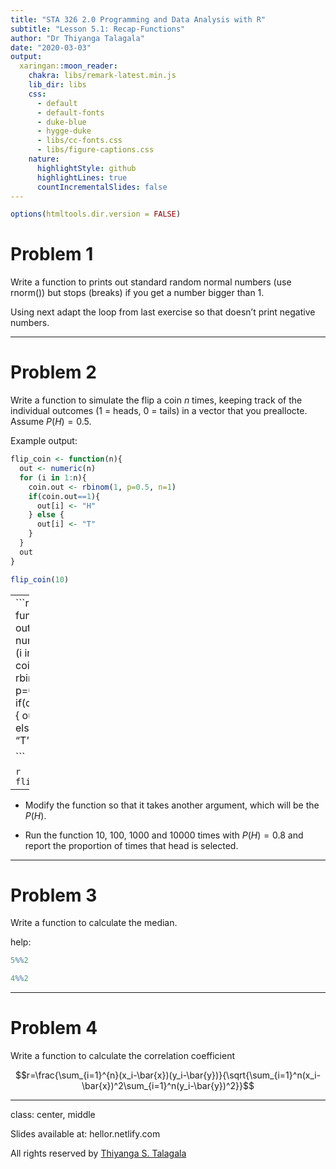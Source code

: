 ```yaml
---
title: "STA 326 2.0 Programming and Data Analysis with R"
subtitle: "Lesson 5.1: Recap-Functions"
author: "Dr Thiyanga Talagala"
date: "2020-03-03"
output:
  xaringan::moon_reader:
    chakra: libs/remark-latest.min.js
    lib_dir: libs
    css: 
      - default
      - default-fonts
      - duke-blue
      - hygge-duke
      - libs/cc-fonts.css
      - libs/figure-captions.css
    nature:
      highlightStyle: github
      highlightLines: true
      countIncrementalSlides: false
---
```

```r
options(htmltools.dir.version = FALSE)
```

# Problem 1

Write a function to prints out standard random normal numbers (use rnorm()) but stops (breaks) if you get a number bigger than 1.


Using next adapt the loop from last exercise so that doesn’t print negative numbers.

---

# Problem 2

Write a function to simulate the flip a coin $n$ times, keeping track of the individual outcomes (1 = heads, 0 = tails) in a vector that
you preallocte. Assume $P(H)=0.5$.

Example output:

```r
flip_coin <- function(n){
  out <- numeric(n)
  for (i in 1:n){
    coin.out <- rbinom(1, p=0.5, n=1)
    if(coin.out==1){
      out[i] <- "H"
    } else {
      out[i] <- "T"
    }
  }
  out
}

```

```r
flip_coin(10)
```


---
```r
flip_coin <- function(n){
  out <- numeric(n)
  for (i in 1:n){
    coin.out <- rbinom(1, p=0.5, n=1)
    if(coin.out==1){
      out[i] <- "H"
    } else {
      out[i] <- "T"
    }
  }
  out
}

```

```r
flip_coin(10)
```

---

- Modify the function so that it takes another argument, which will be the $P(H)$.

- Run the function 10, 100, 1000 and 10000 times with $P(H)=0.8$ and report the proportion of times that head is selected.

---


# Problem 3

Write a function to calculate the median.

help:

```r
5%%2

4%%2
```

---

# Problem 4

Write a function to calculate the correlation coefficient

$$r=\frac{\sum_{i=1}^{n}(x_i-\bar{x})(y_i-\bar{y})}{\sqrt{\sum_{i=1}^n(x_i-\bar{x})^2\sum_{i=1}^n(y_i-\bar{y})^2}}$$

---

class: center, middle

Slides available at: hellor.netlify.com

All rights reserved by [Thiyanga S. Talagala](https://thiyanga.netlify.com/)




